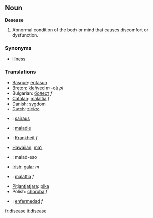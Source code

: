 ==Noun==
'''Desease'''
#Abnormal condition of the body or mind that causes discomfort or dysfunction. 

===Synonyms===
*[[illness]]

===Translations===
*[[Basque]]: [[eritasun]]
*[[Breton]]: [[kleñved]] ''m'' -où ''pl''
*Bulgarian: [[болест]] ''f''
*[[Catalan]]: [[malaltia]] ''f''
*[[Danish]]: [[sygdom]]
*[[Dutch]]: [[ziekte]]
*{{fi}}: [[sairaus]]
*{{fr}}: [[maladie]]
*{{de}}: [[Krankheit]] ''f''
*[[Hawaiian]]: [[maʻi]]
* {{io}} : malad-eso
*[[Irish]]: [[galar]] ''m''
*{{it}}: [[malattia]] ''f''
*[[Pitjantjatjara]]: [[pika]]
*Polish: [[choroba ]] ''f''
*{{es}}: [[enfermedad]] ''f''

[[fr:disease]]
[[it:disease]]